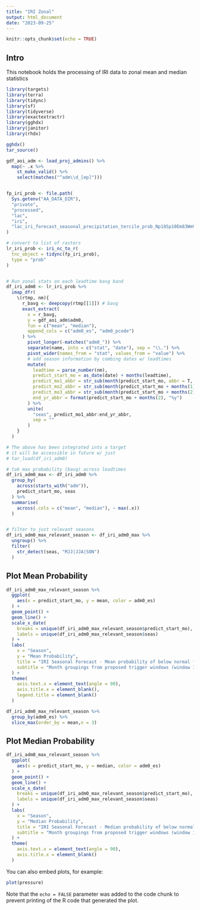 ```yaml
---
title: "IRI Zonal"
output: html_document
date: "2023-09-25"
---
```


```r
knitr::opts_chunk$set(echo = TRUE)
```

## Intro 

This notebook holds the processing of IRI data to zonal mean and median statistics



```r
library(targets)
library(terra)
library(tidync)
library(sf)
library(tidyverse)
library(exactextractr)
library(gghdx)
library(janitor)
library(rhdx)

gghdx()
tar_source()

gdf_aoi_adm <- load_proj_admins() %>%
  map(~ .x %>%
    st_make_valid() %>%
    select(matches("^adm\\d_[ep]")))


fp_iri_prob <- file.path(
  Sys.getenv("AA_DATA_DIR"),
  "private",
  "processed",
  "lac",
  "iri",
  "lac_iri_forecast_seasonal_precipitation_tercile_prob_Np18Sp10Em83Wm93.nc"
)
```




```r
# convert to list of rasters
lr_iri_prob <- iri_nc_to_r(
  tnc_object = tidync(fp_iri_prob),
  type = "prob"
)


# Run zonal stats on each leadtime bavg band
df_iri_adm0 <- lr_iri_prob %>%
  imap_dfr(
    \(rtmp, nm){
      r_bavg <- deepcopy(rtmp[[1]]) # bavg
      exact_extract(
        x = r_bavg,
        y = gdf_aoi_adm$adm0,
        fun = c("mean", "median"),
        append_cols = c("adm0_es", "adm0_pcode")
      ) %>%
        pivot_longer(-matches("adm0_")) %>%
        separate(name, into = c("stat", "date"), sep = "\\.") %>%
        pivot_wider(names_from = "stat", values_from = "value") %>%
        # add season information by combing dates w/ leadtimes
        mutate(
          leadtime = parse_number(nm),
          predict_start_mo = as_date(date) + months(leadtime),
          predict_mo1_abbr = str_sub(month(predict_start_mo, abbr = T, label = T), start = 1, end = 1),
          predict_mo2_abbr = str_sub(month(predict_start_mo + months(1), abbr = T, label = T), start = 1, end = 1),
          predict_mo3_abbr = str_sub(month(predict_start_mo + months(2), abbr = T, label = T), start = 1, end = 1),
          end_yr_abbr = format(predict_start_mo + months(2), "%y")
        ) %>%
        unite(
          "seas", predict_mo1_abbr:end_yr_abbr,
          sep = ""
        )
    }
  )

# The above has been integrated into a target
# it will be accessible in future w/ just
# tar_load(df_iri_adm0)
```



```r
# tak max probability (bavg) across leadtimes
df_iri_adm0_max <- df_iri_adm0 %>%
  group_by(
    across(starts_with("adm")),
    predict_start_mo, seas
  ) %>%
  summarise(
    across(.cols = c("mean", "median"), ~ max(.x))
  )


# filter to just relevant seasons
df_iri_adm0_max_relevant_season <- df_iri_adm0_max %>%
  ungroup() %>%
  filter(
    str_detect(seas, "MJJ|JJA|SON")
  )
```

## Plot Mean Probability

```r
df_iri_adm0_max_relevant_season %>%
  ggplot(
    aes(x = predict_start_mo, y = mean, color = adm0_es)
  ) +
  geom_point() +
  geom_line() +
  scale_x_date(
    breaks = unique(df_iri_adm0_max_relevant_season$predict_start_mo),
    labels = unique(df_iri_adm0_max_relevant_season$seas)
  ) +
  labs(
    x = "Season",
    y = "Mean Probability",
    title = "IRI Seasonal Forecast - Mean probability of below normal forecast per country",
    subtitle = "Month groupings from proposed trigger windows (window 1: MJJ, window 2: JJA, window 3: SON)"
  ) +
  theme(
    axis.text.x = element_text(angle = 90),
    axis.title.x = element_blank(),
    legend.title = element_blank()
  )

df_iri_adm0_max_relevant_season %>% 
  group_by(adm0_es) %>% 
  slice_max(order_by = mean,n = 3)
```

## Plot Median Probability

```r
df_iri_adm0_max_relevant_season %>%
  ggplot(
    aes(x = predict_start_mo, y = median, color = adm0_es)
  ) +
  geom_point() +
  geom_line() +
  scale_x_date(
    breaks = unique(df_iri_adm0_max_relevant_season$predict_start_mo),
    labels = unique(df_iri_adm0_max_relevant_season$seas)
  ) +
  labs(
    x = "Season",
    y = "Median Probability",
    title = "IRI Seasonal Forecast - Median probability of below normal forecast per country",
    subtitle = "Month groupings from proposed trigger windows (window 1: MJJ, window 2: JJA, window 3: SON)"
  ) +
  theme(
    axis.text.x = element_text(angle = 90),
    axis.title.x = element_blank()
  )
```



You can also embed plots, for example:

```r
plot(pressure)
```

Note that the `echo = FALSE` parameter was added to the code chunk to prevent printing of the R code that generated the plot.
